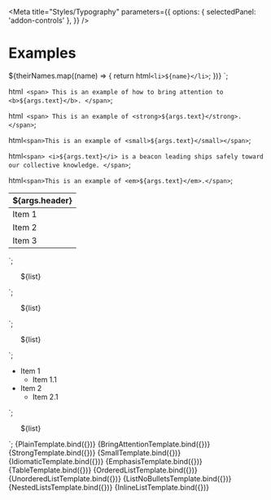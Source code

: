 
<Meta
  title="Styles/Typography"
  parameters={{
    options: { selectedPanel: 'addon-controls' },
  }}
/>

# Examples

  ${theirNames.map((name) => {
    return html` <li>${name}</li> `;
  })}
`;


  html` <span> This is an example of how to bring attention to <b>${args.text}</b>. </span>`;

  html` <span> This is an example of <strong>${args.text}</strong>. </span>`;

  html`<span>This is an example of <small>${args.text}</small></span>`;

  html`<span>
    <i>${args.text}</i> is a beacon leading ships safely toward our collective knowledge.
  </span>`;

  html`<span>This is an example of <em>${args.text}</em>.</span>`;

  <table class="typography-table-example" style="border-collapse: collapse;">
    <thead>
      <tr>
        <th>${args.header}</th>
      </tr>
    </thead>
    <tbody>
      <tr>
        <td class="typography-table-example">Item 1</td>
      </tr>
      <tr>
        <td class="typography-table-example">Item 2</td>
      </tr>
      <tr>
        <td class="typography-table-example">Item 3</td>
      </tr>
    </tbody>
  </table>
`;

  <ol>
    ${list}
  </ol>
`;

  <ul>
    ${list}
  </ul>
`;

  <ul class="list-example__no-bullets">
    ${list}
  </ul>
`;

  <ul class="list-example__nested">
    <li>
      Item 1
      <ul>
        <li>Item 1.1</li>
      </ul>
    </li>
    <li>
      Item 2
      <ul>
        <li>Item 2.1</li>
      </ul>
    </li>
  </ul>
`;

  <ul class="list-example__inline">
    ${list}
  </ul>
`;

<Canvas withToolbar>
  <Story
    name="Plain Text"
    args={{
      text: 'I am plain text',
    }}
  >
    {PlainTemplate.bind({})}
  </Story>
</Canvas>

<Canvas withToolbar>
  <Story
    name="Bring to Attention Text"
    args={{
      text: 'specific text',
    }}
  >
    {BringAttentionTemplate.bind({})}
  </Story>
</Canvas>

<Canvas withToolbar>
  <Story
    name="Strong Text"
    args={{
      text: 'strong text',
    }}
  >
    {StrongTemplate.bind({})}
  </Story>
</Canvas>

<Canvas withToolbar>
  <Story
    name="Small Text"
    args={{
      text: 'small text',
    }}
  >
    {SmallTemplate.bind({})}
  </Story>
</Canvas>

<Canvas withToolbar>
  <Story
    name="Idiomatic Text"
    args={{
      text: 'Pharos',
    }}
  >
    {IdiomaticTemplate.bind({})}
  </Story>
</Canvas>

<Canvas withToolbar>
  <Story
    name="Stress Emphasis Text"
    args={{
      text: 'emphasized text',
    }}
  >
    {EmphasisTemplate.bind({})}
  </Story>
</Canvas>

<Canvas withToolbar>
  <Story
    name="Tables"
    args={{
      header: 'Header',
    }}
  >
    {TableTemplate.bind({})}
  </Story>
</Canvas>

<Canvas withToolbar>
  <Story name="Ordered List">{OrderedListTemplate.bind({})}</Story>
</Canvas>

<Canvas withToolbar>
  <Story name="Unordered List">{UnorderedListTemplate.bind({})}</Story>
</Canvas>

<Canvas withToolbar>
  <Story name="List without Bullets">{ListNoBulletsTemplate.bind({})}</Story>
</Canvas>

<Canvas withToolbar>
  <Story name="Nested Lists">{NestedListsTemplate.bind({})}</Story>
</Canvas>

<Canvas withToolbar>
  <Story name="Inline List">{InlineListTemplate.bind({})}</Story>
</Canvas>
